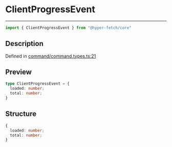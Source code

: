 

# ClientProgressEvent

<div class="api-docs__separator" data-reactroot="">

---

</div><div class="api-docs__import" data-reactroot="">

```ts
import { ClientProgressEvent } from "@hyper-fetch/core"
```

</div><div class="api-docs__section">

## Description

</div><div class="api-docs__description"><span class="api-docs__do-not-parse">



</span></div><p class="api-docs__definition">

Defined in [command/command.types.ts:21](https://github.com/BetterTyped/hyper-fetch/blob/aff5c35a/packages/core/src/command/command.types.ts#L21)

</p><div class="api-docs__section">

## Preview

</div><div class="api-docs__preview type">

```ts
type ClientProgressEvent = {
  loaded: number; 
  total: number; 
}
```

</div><div class="api-docs__section">

## Structure

</div><div class="api-docs__returns">

```ts
{
  loaded: number;
  total: number;
}
```

</div>